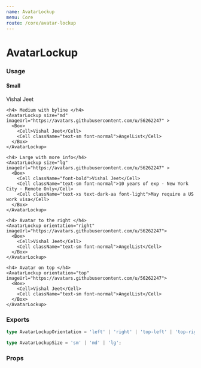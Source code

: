 ```yaml
---
name: AvatarLockup
menu: Core
route: /core/avatar-lockup
---
```



# AvatarLockup

### Usage

<Playground>
  <Box>
    <h4> Small </h4>
    <AvatarLockup size="sm" imageUrl="https://avatars.githubusercontent.com/u/56262247" >
      <Cell>Vishal Jeet</Cell>
    </AvatarLockup>

    <h4> Medium with byline </h4>
    <AvatarLockup size="md" imageUrl="https://avatars.githubusercontent.com/u/56262247" >
      <Box>
        <Cell>Vishal Jeet</Cell>
        <Cell className="text-sm font-normal">AngelList</Cell>
      </Box>
    </AvatarLockup>

    <h4> Large with more info</h4>
    <AvatarLockup size="lg" imageUrl="https://avatars.githubusercontent.com/u/56262247" >
      <Box>
        <Cell className="font-bold">Vishal Jeet</Cell>
        <Cell className="text-sm font-normal">10 years of exp · New York City · Remote Only</Cell>
        <Cell className="text-xs text-dark-aa font-light">May require a US work visa</Cell>
      </Box>
    </AvatarLockup>

    <h4> Avatar to the right </h4>
    <AvatarLockup orientation="right" imageUrl="https://avatars.githubusercontent.com/u/56262247">
      <Box>
        <Cell>Vishal Jeet</Cell>
        <Cell className="text-sm font-normal">AngelList</Cell>
      </Box>
    </AvatarLockup>

    <h4> Avatar on top </h4>
    <AvatarLockup orientation="top" imageUrl="https://avatars.githubusercontent.com/u/56262247">
      <Box>
        <Cell>Vishal Jeet</Cell>
        <Cell className="text-sm font-normal">AngelList</Cell>
      </Box>
    </AvatarLockup>
  </Box>
</Playground>

### Exports

```ts
type AvatarLockupOrientation = 'left' | 'right' | 'top-left' | 'top-right';

type AvatarLockupSize = 'sm' | 'md' | 'lg';
```

### Props

<Props of={AvatarLockup} />
